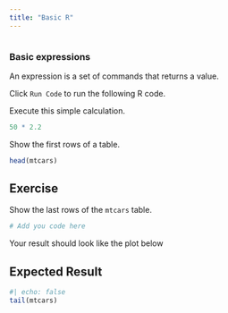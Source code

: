 ```yaml
---
title: "Basic R"
---
```


```r
```

### Basic expressions

An expression is a set of commands that returns a value.

Click `Run Code` to run the following R code.

Execute this simple calculation.

```r
50 * 2.2
```

Show the first rows of a table.

```r
head(mtcars)
```

::: {.callout-note}
## Exercise

Show the last rows of the `mtcars` table.

```r
# Add you code here
```

Your result should look like the plot below
:::

::: {.callout-tip collapse="true"}
## Expected Result

```r
#| echo: false
tail(mtcars)
```
:::

